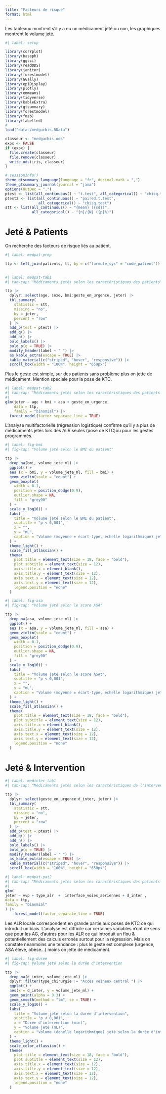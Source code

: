 ```yaml
---
title: "Facteurs de risque"
format: html
---
```


:::: panel-tabset
::: callout-warning
Les tableaux montrent s'il y a eu un médicament jeté ou non, les graphiques montrent le volume jeté.
:::

```r
#| label: setup

library(corrplot)
library(baseph)
library(ggsci)
library(readODS)
library(janitor)
library(forestmodel)
library(GGally)
library(epiDisplay)
library(plotly)
library(emmeans)
library(tidyverse)
library(kableExtra)
library(gtsummary)
library(forestmodel)
library(fmsb)
library(labelled)
#
load("datas/medgachis.RData")

classeur <- "medgachis.ods"
expx <- FALSE
if (expx) {
  file.create(classeur)
  file.remove(classeur)
  write_ods(iris, classeur)
}

# sessionInfo()
theme_gtsummary_language(language = "fr", decimal.mark = ",")
theme_gtsummary_journal(journal = "jama")
options(OutDec = ",")
ptest <- list(all_continuous() ~ "t.test", all_categorical() ~ "chisq.test")
ptest2 <- list(all_continuous() ~ "paired.t.test",
               all_categorical() ~ "chisq.test")
stt <- list(all_continuous() ~ "{mean} ({sd})",
            all_categorical() ~ "{n}/{N} ({p}%)")
```

# Jeté & Patients

On recherche des facteurs de risque liés au patient.

```r
#| label: medpat-prep

ttp <- left_join(patients, tt, by = c("formule_sys" = "code_patient"))
  
```

```r
#| label: medpat-tab1
#| tab-cap: "Médicaments jetés selon les caractéristiques des patients"

ttp |>
  dplyr::select(age, sexe, bmi:geste_en_urgence, jeter) |>
  tbl_summary(
    statistic = stt,
    missing = "no",
    by = jeter,
    percent = "row"
  ) |>
  add_p(test = ptest) |>
  add_q() |>
  add_n() |>
  bold_labels() |>
  bold_p(q = TRUE) |>
  modify_header(label ~ " ") |>
  as_kable_extra(escape = TRUE) |>
  kable_material(c("striped", "hover", "responsive")) |>
  scroll_box(width = "100%", height = "650px")
```

Plus le geste est simple, sur des patients sans problème plus on jette de médicament. Mention spéciale pour la pose de KTC.

```r
#| label: medpat-tab2
#| tab-cap: "Médicaments jetés selon les caractéristiques des patients (régression)"
#| 
glm(jeter ~ age + bmi + asa + geste_en_urgence,
    data = ttp,
    family = "binomial") |>
  forest_model(factor_separate_line = TRUE)
```

L'analyse multifactorielle (régression logistique) confirme qu'il y a plus de médicaments jetés lors des ALR seules (pose de KTC)ou pour les gestes programmés.

```r
#| label: fig-bmi
#| fig-cap: "Volume jeté selon le BMI du patient"

ttp |>
  drop_na(bmi, volume_jete_ml) |>
  ggplot() +
  aes (x = bmi, y = volume_jete_ml, fill = bmi) +
  geom_violin(scale = "count") +
  geom_boxplot(
    width = 0.1,
    position = position_dodge(0.9),
    outlier.shape = NA,
    fill = "grey90"
  ) +
  scale_y_log10() +
  labs(
    title = "Volume jeté selon le BMI du patient",
    subtitle = "p < 0,001",
    x = "",
    y = "mL",
    caption = "Volume (moyenne ± écart-type, échelle logarithmique) jeté selon le BMI du patient"
  ) +
  theme_light() +
  scale_fill_atlassian() +
  theme(
    plot.title = element_text(size = 18, face = "bold"),
    plot.subtitle = element_text(size = 12),
    axis.title.x = element_blank(),
    axis.title.y = element_text(size = 12),
    axis.text.x = element_text(size = 12),
    axis.text.y = element_text(size = 12),
    legend.position = "none"
  ) 
```

```r
#| label: fig-asa
#| fig-cap: "Volume jeté selon le score ASA"

ttp |>
  drop_na(asa, volume_jete_ml) |>
  ggplot() +
  aes (x = asa, y = volume_jete_ml, fill = asa) +
  geom_violin(scale = "count") +
  geom_boxplot(
    width = 0.1,
    position = position_dodge(0.9),
    outlier.shape = NA,
    fill = "grey90"
  ) +
  scale_y_log10() +
  labs(
    title = "Volume jeté selon le score ASAt",
    subtitle = "p < 0,001",
    x = "",
    y = "mL",
    caption = "Volume (moyenne ± écart-type, échelle logarithmique) jeté selon le score ASA"
  ) +
  theme_light() +
  scale_fill_atlassian() +
  theme(
    plot.title = element_text(size = 18, face = "bold"),
    plot.subtitle = element_text(size = 12),
    axis.title.x = element_blank(),
    axis.title.y = element_text(size = 12),
    axis.text.x = element_text(size = 12),
    axis.text.y = element_text(size = 12),
    legend.position = "none"
  ) 
```

# Jeté & Intervention

```r
#| label: medinter-tab1
#| tab-cap: "Médicaments jetés selon les caractéristiques de l'intervention"

ttp |>
  dplyr::select(geste_en_urgence:d_inter, jeter) |>
  tbl_summary(
    statistic = stt,
    missing = "no",
    by = jeter,
    percent = "row"
  ) |>
  add_p(test = ptest) |>
  add_q() |>
  add_n() |>
  bold_labels() |>
  bold_p(q = TRUE) |>
  modify_header(label ~ " ") |>
  as_kable_extra(escape = TRUE) |>
  kable_material(c("striped", "hover", "responsive")) |>
  scroll_box(width = "100%", height = "650px")
```

```r
#| label: medpat-pat2
#| tab-cap: "Médicaments jetés selon les caractéristiques des patients (régression)"
#| 
glm(
jeter ~ vvp + type_alr  +  interface_voies_aeriennes + d_inter ,
data = ttp,
family = "binomial"
) |>
    forest_model(factor_separate_line = TRUE)
```

Les ALR locale correspondent en grande partie aux poses de KTC ce qui introduit un biais. L'analyse est difficile car certaines variables n'ont de sens que pour les AG, d'autres pour les ALR ce qui introduit un flou & potentiellement des calculs erronés surtout pour la régression. Mais on constate néanmoins une tendance : plus le geste est complexe (urgence, ASA élevé, obèse...) moins on jette de médicament.

```r
#| label: fig-duree
#| fig-cap: Volume jeté selon la durée d'intervention

ttp |>
  drop_na(d_inter, volume_jete_ml) |>
  dplyr::filter(type_chirurgie != "Accès veineux central ") |>
  ggplot() +
  aes(x = d_inter, y = volume_jete_ml) +
  geom_point(alpha = 0.3) +
  geom_smooth(method = "lm", se = TRUE) +
  scale_y_log10() +
  labs(
    title = "Volume jeté selon la durée d'intervention",
    subtitle = "p < 0,001",
    x = "Durée d'intervention (min)",
    y = "Volume jeté (mL)",
    caption = "Volume (échelle logarithmique) jeté selon la durée d'intervention"
  ) +
  theme_light() +
  scale_color_atlassian() +
  theme(
    plot.title = element_text(size = 18, face = "bold"),
    plot.subtitle = element_text(size = 12),
    axis.title.x = element_text(size = 12),
    axis.title.y = element_text(size = 12),
    axis.text.x = element_text(size = 12),
    axis.text.y = element_text(size = 12),
    legend.position = "none"
  ) 
```
::::
